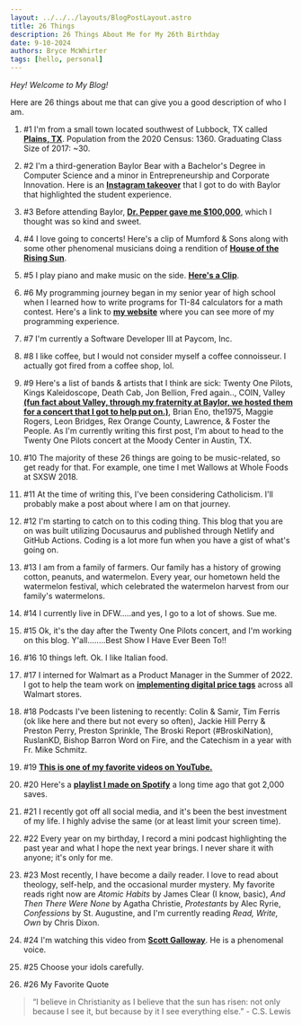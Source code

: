 ```yaml
---
layout: ../../../layouts/BlogPostLayout.astro
title: 26 Things
description: 26 Things About Me for My 26th Birthday
date: 9-10-2024
authors: Bryce McWhirter
tags: [hello, personal]
---
```


*Hey! Welcome to My Blog!*

Here are 26 things about me that can give you a good description of who I am.

1. #1 I'm from a small town located southwest of Lubbock, TX called [**Plains, TX**](https://www.google.com/maps/place/Plains,+TX+79355/@33.1896697,-102.8479257,14z/data=!3m1!4b1!4m6!3m5!1s0x86fd00933ee3d3ed:0xe2dca25fc4496a10!8m2!3d33.1887135!4d-102.8279888!16zL20vMDEwY2Rm?entry=ttu&g_ep=EgoyMDI0MDgyOC4wIKXMDSoASAFQAw%3D%3D). Population from the 2020 Census: 1360. Graduating Class Size of 2017: ~30.

2. #2 I'm a third-generation Baylor Bear with a Bachelor's Degree in Computer Science and a minor in Entrepreneurship and Corporate Innovation. Here is an [**Instagram takeover**](https://www.youtube.com/watch?v=Zh0VG06SpC8) that I got to do with Baylor that highlighted the student experience.

3. #3 Before attending Baylor, [**Dr. Pepper gave me $100,000**](https://www.youtube.com/watch?v=PX7Y3k6ciMA&t=1s), which I thought was so kind and sweet.

4. #4 I love going to concerts! Here's a clip of Mumford & Sons along with some other phenomenal musicians doing a rendition of [**House of the Rising Sun**](https://www.youtube.com/watch?v=-FUriiG9V9U).

5. #5 I play piano and make music on the side. [**Here's a Clip**](https://www.youtube.com/shorts/lCGlYMNd8Ko).

6. #6 My programming journey began in my senior year of high school when I learned how to write programs for TI-84 calculators for a math contest. Here's a link to [**my website**](https://www.brycemcwhirter.com) where you can see more of my programming experience.

7. #7 I'm currently a Software Developer III at Paycom, Inc.

8. #8 I like coffee, but I would not consider myself a coffee connoisseur. I actually got fired from a coffee shop, lol.

9. #9 Here's a list of bands & artists that I think are sick: Twenty One Pilots, Kings Kaleidoscope, Death Cab, Jon Bellion, Fred again.., COIN, Valley [**(fun fact about Valley, through my fraternity at Baylor, we hosted them for a concert that I got to help put on.)**](https://www.youtube.com/shorts/FMIEjYHPRQ8), Brian Eno, the1975, Maggie Rogers, Leon Bridges, Rex Orange County, Lawrence, & Foster the People. As I'm currently writing this first post, I'm about to head to the Twenty One Pilots concert at the Moody Center in Austin, TX.

10. #10 The majority of these 26 things are going to be music-related, so get ready for that. For example, one time I met Wallows at Whole Foods at SXSW 2018.

11. #11 At the time of writing this, I've been considering Catholicism. I'll probably make a post about where I am on that journey.

12. #12 I'm starting to catch on to this coding thing. This blog that you are on was built utilizing Docusaurus and published through Netlify and GitHub Actions. Coding is a lot more fun when you have a gist of what's going on.

13. #13 I am from a family of farmers. Our family has a history of growing cotton, peanuts, and watermelon. Every year, our hometown held the watermelon festival, which celebrated the watermelon harvest from our family's watermelons.

14. #14 I currently live in DFW.....and yes, I go to a lot of shows. Sue me.

15. #15 Ok, it's the day after the Twenty One Pilots concert, and I'm working on this blog. Y'all........Best Show I Have Ever Been To!!

16. #16 10 things left. Ok. I like Italian food.

17. #17 I interned for Walmart as a Product Manager in the Summer of 2022. I got to help the team work on [**implementing digital price tags**](https://corporate.walmart.com/news/2024/06/06/new-tech-better-outcomes-digital-shelf-labels-are-a-win-for-customers-and-associates) across all Walmart stores.

18. #18 Podcasts I've been listening to recently: Colin & Samir, Tim Ferris (ok like here and there but not every so often), Jackie Hill Perry & Preston Perry, Preston Sprinkle, The Broski Report (#BroskiNation), RuslanKD, Bishop Barron Word on Fire, and the Catechism in a year with Fr. Mike Schmitz.

19. #19 [**This is one of my favorite videos on YouTube.**](https://www.youtube.com/watch?v=jG7dSXcfVqE)

20. #20 Here's a [**playlist I made on Spotify**](https://open.spotify.com/playlist/2B8tpYi2u9FvSxgg83ItEJ) a long time ago that got 2,000 saves.

21. #21 I recently got off all social media, and it's been the best investment of my life. I highly advise the same (or at least limit your screen time).

22. #22 Every year on my birthday, I record a mini podcast highlighting the past year and what I hope the next year brings. I never share it with anyone; it's only for me.

23. #23 Most recently, I have become a daily reader. I love to read about theology, self-help, and the occasional murder mystery. My favorite reads right now are _Atomic Habits_ by James Clear (I know, basic), _And Then There Were None_ by Agatha Christie, _Protestants_ by Alec Ryrie, _Confessions_ by St. Augustine, and I'm currently reading _Read, Write, Own_ by Chris Dixon.

24. #24 I'm watching this video from [**Scott Galloway**](https://www.youtube.com/watch?v=qEJ4hkpQW8E). He is a phenomenal voice.

25. #25 Choose your idols carefully.

26. #26 My Favorite Quote
>
> “I believe in Christianity as I believe that the sun has risen: not only because I see it, but because by it I see everything else.” - C.S. Lewis